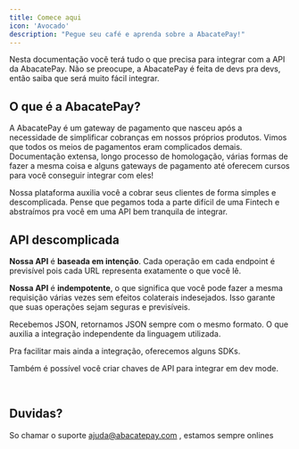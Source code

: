 ```yaml
---
title: Comece aqui
icon: 'Avocado'
description: "Pegue seu café e aprenda sobre a AbacatePay!"
---
```

Nesta documentação você terá tudo o que precisa para integrar com a API da AbacatePay. Não se preocupe, a AbacatePay é feita de devs pra devs, então saiba que será muito fácil integrar.

## <Icon icon="Avocado" type="solid"/>  O que é a AbacatePay?

A AbacatePay é um gateway de pagamento que nasceu após a necessidade de simplificar cobranças em nossos próprios produtos. Vimos que todos os meios de pagamentos eram complicados demais. Documentação extensa, longo processo de homologação, várias formas de fazer a mesma coisa e alguns gateways de pagamento até oferecem cursos para você conseguir integrar com eles!

Nossa plataforma auxilia você a cobrar seus clientes de forma simples e descomplicada. Pense que pegamos toda a parte difícil de uma Fintech e abstraímos pra você em uma API bem tranquila de integrar.


## <Icon icon="laptop" type="solid"/>  API descomplicada

**Nossa API** é **baseada em intenção**. Cada operação em cada endpoint é previsível pois cada URL representa exatamente o que você lê.

**Nossa API** é **indempotente**, o que significa que você pode fazer a mesma requisição várias vezes sem efeitos colaterais indesejados. Isso garante que suas operações sejam seguras e previsíveis.

Recebemos JSON, retornamos JSON sempre com o mesmo formato. O que auxilia a integração independente da linguagem utilizada.

Pra facilitar mais ainda a integração, oferecemos alguns SDKs.

Também é possível você criar chaves de API para integrar em dev mode.


<br />

## <Icon icon="cloud" type="solid"/>  Duvidas? 
So chamar o suporte <Icon icon="envelope" type="solid"/> ajuda@abacatepay.com , estamos sempre onlines

